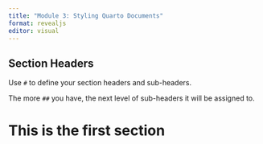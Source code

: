 ```yaml
---
title: "Module 3: Styling Quarto Documents"
format: revealjs
editor: visual
---
```


<!-- -   Using Quarto documents for teaching resources -->

<!--     -   sections -->
## Section Headers

Use `#` to define your section headers and sub-headers.

The more `##` you have, the next level of sub-headers it will be assigned to.

# This is the first section


<!--     -   table of contents -->

<!--     -   cross references -->

<!--     -   columns -->

<!--     -   callouts -->

<!--     -   margins -->
